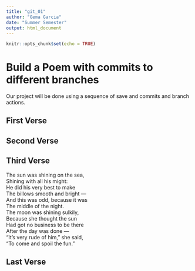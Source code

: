 ```yaml
---
title: "git_01"
author: "Gema Garcia"
date: "Summer Semester"
output: html_document
---
```


```r
knitr::opts_chunk$set(echo = TRUE)
```
# Build a Poem with commits to different branches
Our project will be done using a sequence of save and commits and branch actions.
<!-- Do not modify or change any text in "!--" bracketed areas such as this --- these are instructions to
you, if you change any of this the git program will notice it and compromise your git merging strategy !-->

## First Verse 
<!--Put the first five lines of a poem by Lewis Carrol in this section!-->

## Second Verse
<!--Put the first five lines of a poem by Robert Frost here!-->

## Third Verse
<!--Put the first two verses of The Walrus and the Carpenter here!-->
The sun was shining on the sea,    
Shining with all his might:    
He did his very best to make    
The billows smooth and bright —    
And this was odd, because it was    
The middle of the night.    
The moon was shining sulkily,    
Because she thought the sun    
Had got no business to be there    
After the day was done —    
"It's very rude of him," she said,    
"To come and spoil the fun."  

## Last Verse
<!--Put a short poem you created using chatGPT of 20 to 30 lines,here!-->
